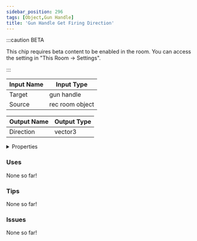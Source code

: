 ```yaml
---
sidebar_position: 296
tags: [Object,Gun Handle]
title: 'Gun Handle Get Firing Direction'
---
```




:::caution BETA

This chip requires beta content to be enabled in the room. You can access the setting in "This Room -> Settings".

:::

<IChip uuid="1521eb32-29db-4708-81de-71398c29e76d"/>

| Input Name | Input Type |
|-----------|-----------|
| Target | gun handle |
| Source | rec room object |

| Output Name | Output Type |
|-----------|-----------|
| Direction | vector3 |


<details>
  <summary>Properties</summary>
  <div>
    <div>
    <table>
      <thead>
        <tr>
          <th>Is beta required?</th>
          <th>Yes</th>
        </tr>
        <tr>
          <th>Is this chip a trolling risk?</th>
          <th>No</th>
        </tr>
        <tr>
          <th>Is this chip a role assignment risk?</th>
          <th>No</th>
        </tr>
        <tr>
          <th>Chip UUID</th>
          <th>1521eb32-29db-4708-81de-71398c29e76d</th>
        </tr>
        <tr>
          <th>Room availability</th>
          <th>Available everywhere</th>
        </tr>
      </thead>
    </table>
    </div>
  </div>
</details>

### Uses

None so far!

### Tips

None so far!

### Issues

None so far!